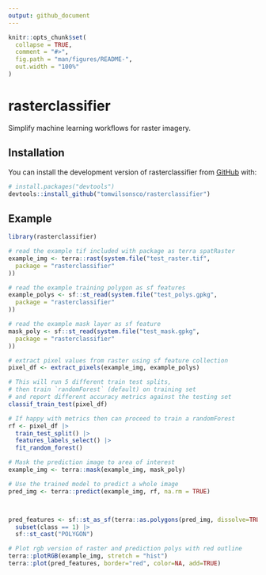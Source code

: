 ```yaml
---
output: github_document
---
```


<!-- README.md is generated from README.Rmd. Please edit that file -->

```r
knitr::opts_chunk$set(
  collapse = TRUE,
  comment = "#>",
  fig.path = "man/figures/README-",
  out.width = "100%"
)
```

# rasterclassifier

<!-- badges: start -->
<!-- badges: end -->

Simplify machine learning workflows for raster imagery.

## Installation

You can install the development version of rasterclassifier from [GitHub](https://github.com/) with:

``` r
# install.packages("devtools")
devtools::install_github("tomwilsonsco/rasterclassifier")
```

## Example

```r
library(rasterclassifier)

# read the example tif included with package as terra spatRaster
example_img <- terra::rast(system.file("test_raster.tif",
  package = "rasterclassifier"
))

# read the example training polygon as sf features
example_polys <- sf::st_read(system.file("test_polys.gpkg",
  package = "rasterclassifier"
))

# read the example mask layer as sf feature
mask_poly <- sf::st_read(system.file("test_mask.gpkg",
  package = "rasterclassifier"
))

# extract pixel values from raster using sf feature collection
pixel_df <- extract_pixels(example_img, example_polys)

# This will run 5 different train test splits,
# then train `randomForest` (default) on training set
# and report different accuracy metrics against the testing set
classif_train_test(pixel_df)

# If happy with metrics then can proceed to train a randomForest
rf <- pixel_df |>
  train_test_split() |>
  features_labels_select() |>
  fit_random_forest()

# Mask the prediction image to area of interest
example_img <- terra::mask(example_img, mask_poly)

# Use the trained model to predict a whole image
pred_img <- terra::predict(example_img, rf, na.rm = TRUE)



pred_features <- sf::st_as_sf(terra::as.polygons(pred_img, dissolve=TRUE)) |>
  subset(class == 1) |>
  sf::st_cast("POLYGON")

# Plot rgb version of raster and prediction polys with red outline
terra::plotRGB(example_img, stretch = "hist")
terra::plot(pred_features, border="red", color=NA, add=TRUE)
 

```
